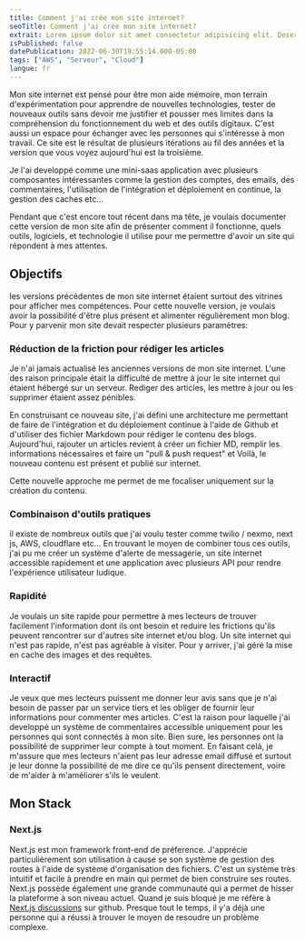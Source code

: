 ```yaml
---
title: Comment j'ai crée mon site internet?
seoTitle: Comment j'ai crée mon site internet?
extrait: Lorem ipsum dolor sit amet consectetur adipisicing elit. Deserunt unde consectetur asperiores. Molestiae, laborum maxime?
isPublished: false
datePublication: 2022-06-30T19:55:14.000-05:00
tags: ["AWS", "Serveur", "Cloud"]
langue: fr
---
```


Mon site internet est pensé pour être mon aide mémoire, mon terrain d'expérimentation pour apprendre de nouvelles technologies, tester de nouveaux outils sans devoir me justifier et pousser mes limites dans la compréhension du fonctionnement du web et des outils digitaux. C'est aussi un espace pour échanger avec les personnes qui s'intéresse à mon travail. Ce site est le résultat de plusieurs itérations au fil des années et la version que vous voyez aujourd'hui est la troisième.

Je l'ai developpé comme une mini-saas application avec plusieurs composantes intéressantes comme la gestion des comptes, des emails, des commentaires, l'utilisation de l'intégration et déploiement en continue, la gestion des caches etc...

Pendant que c'est encore tout récent dans ma tête, je voulais documenter cette version de mon site afin de présenter comment il fonctionne, quels outils, logiciels, et technologie il utilise pour me permettre d'avoir un site qui répondent à mes attentes.

## Objectifs

les versions précédentes de mon site internet étaient surtout des vitrines pour afficher mes compétences. Pour cette nouvelle version, je voulais avoir la possibilité d'être plus présent et alimenter régulièrement mon blog. Pour y parvenir mon site devait respecter plusieurs paramètres:

### Réduction de la friction pour rédiger les articles

Je n'ai jamais actualisé les anciennes versions de mon site internet. L'une des raison principale était la difficulté de mettre à jour le site internet qui étaient hébergé sur un serveur. Rediger des articles, les mettre à jour ou les supprimer étaient assez pénibles.

En construisant ce nouveau site, j'ai défini une architecture me permettant de faire de l'intégration et du déploiement continue à l'aide de Github et d'utiliser des fichier Markdown pour rédiger le contenu des blogs. Aujourd'hui, rajouter un articles revient à créer un fichier MD, remplir les informations nécessaires et faire un "pull & push request" et Voilà, le nouveau contenu est présent et publié sur internet.

Cette nouvelle approche me permet de me focaliser uniquement sur la création du contenu.

### Combinaison d'outils pratiques

il existe de nombreux outils que j'ai voulu tester comme twilio / nexmo, next js, AWS, cloudflare etc... En trouvant le moyen de combiner tous ces outils, j'ai pu me créer un système d'alerte de messagerie, un site internet accessible rapidement et une application avec plusieurs API pour rendre l'expérience utilisateur ludique.

### Rapidité

Je voulais un site rapide pour permettre à mes lecteurs de trouver facilement l'information dont ils ont besoin et reduire les frictions qu'ils peuvent rencontrer sur d'autres site internet et/ou blog. Un site internet qui n'est pas rapide, n'est pas agréable à visiter. Pour y arriver, j'ai géré la mise en cache des images et des requêtes.

### Interactif

Je veux que mes lecteurs puissent me donner leur avis sans que je n'ai besoin de passer par un service tiers et les obliger de fournir leur informations pour commenter mes articles. C'est la raison pour laquelle j'ai developpé un système de commentaires accessible uniquement pour les personnes qui sont connectés à mon site. Bien sure, les personnes ont la possibilité de supprimer leur compte à tout moment. En faisant celà, je m'assure que mes lecteurs n'aient pas leur adresse email diffusé et surtout je leur donne la possibilité de me dire ce qu'ils pensent directement, voire de m'aider à m'améliorer s'ils le veulent.

## Mon Stack

### Next.js

Next.js est mon framework front-end de préference. J'apprécie particulièrement son utilisation à cause se son système de gestion des routes à l'aide de système d'organisation des fichiers. C'est un système très intuitif et facile à prendre en main qui permet de bien construire ses routes. Next.js possède également une grande communauté qui a permet de hisser la plateforme à son niveau actuel. Quand je suis bloqué je me réfère à [Next.js discussions](https://github.com/vercel/next.js/discussions) sur github. Presque tout le temps, il y'a déjà une personne qui a réussi à trouver le moyen de resoudre un problème complexe.
